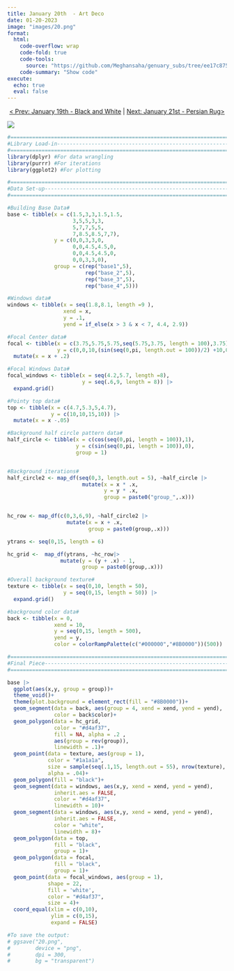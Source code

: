 ```yaml
---
title: January 20th  - Art Deco
date: 01-20-2023
image: "images/20.png"
format:
  html:
    code-overflow: wrap
    code-fold: true
    code-tools:
      source: "https://github.com/Meghansaha/genuary_subs/tree/ee17c875f979a9647d1ecc697171d751b5e73198/year/submissions/2023/scripts/20_art_deco.R"
    code-summary: "Show code"
execute:
  echo: true
  eval: false
---
```


<center>[\< Prev: January 19th - Black and White](day_19.qmd) \| [Next: January 21st - Persian Rug\>](day_21.qmd)</center>

![](images/20.png){fig-alt="A silhouette of an art deco-styled skyscraper with gold accents. With a gold patterned design and dark red gradient in the background." fig-align="center"}

```r
#=============================================================================#
#Library Load-in---------------------------------------------------------------
#=============================================================================#
library(dplyr) #For data wrangling
library(purrr) #For iterations
library(ggplot2) #For plotting

#=============================================================================#
#Data Set-up-------------------------------------------------------------------
#=============================================================================#

#Building Base Data#
base <- tibble(x = c(1.5,3,3,1.5,1.5,
                     3,5,5,3,3,
                     5,7,7,5,5,
                     7,8.5,8.5,7,7),
               y = c(0,0,3,3,0,
                     0,0,4.5,4.5,0,
                     0,0,4.5,4.5,0,
                     0,0,3,3,0),
               group = c(rep("base1",5),
                         rep("base_2",5),
                         rep("base_3",5),
                         rep("base_4",5)))

#Windows data#
windows <- tibble(x = seq(1.8,8.1, length =9 ),
                  xend = x,
                  y = .1,
                  yend = if_else(x > 3 & x < 7, 4.4, 2.9))

#Focal Center data#
focal <- tibble(x = c(3.75,5.75,5.75,seq(5.75,3.75, length = 100),3.75),
                y = c(0,0,10,(sin(seq(0,pi, length.out = 100))/2) +10,0)) |>
  mutate(x = x + .2)

#Focal Windows Data#
focal_windows <- tibble(x = seq(4.2,5.7, length =8),
                        y = seq(.6,9, length = 8)) |>
  expand.grid() 

#Pointy top data#
top <- tibble(x = c(4.7,5.3,5,4.7),
              y = c(10,10,15,10)) |>
  mutate(x = x -.05)

#Background half circle pattern data#
half_circle <- tibble(x = c(cos(seq(0,pi, length = 100)),1),
                      y = c(sin(seq(0,pi, length = 100)),0),
                      group = 1) 


#Background iterations#
half_circle2 <- map_df(seq(0,3, length.out = 5), ~half_circle |>
                        mutate(x = x * .x,
                               y = y * .x,
                               group = paste0("group_",.x)))


hc_row <- map_df(c(0,3,6,9), ~half_circle2 |>
                   mutate(x = x + .x,
                          group = paste0(group,.x)))

ytrans <- seq(0,15, length = 6)

hc_grid <-  map_df(ytrans, ~hc_row|>
                 mutate(y = (y + .x) - 1,
                        group = paste0(group,.x)))

#Overall background texture#
texture <- tibble(x = seq(0,10, length = 50),
                  y = seq(0,15, length = 50)) |>
  expand.grid()

#background color data#
back <- tibble(x = 0,
               xend = 10,
               y = seq(0,15, length = 500),
               yend = y,
               color = colorRampPalette(c("#000000","#8B0000"))(500))

#=============================================================================#
#Final Piece-------------------------------------------------------------------
#=============================================================================#

base |>
  ggplot(aes(x,y, group = group))+
  theme_void()+
  theme(plot.background = element_rect(fill = "#8B0000"))+
  geom_segment(data = back, aes(group = 4, xend = xend, yend = yend), 
               color = back$color)+
  geom_polygon(data = hc_grid, 
               color = "#d4af37", 
               fill = NA, alpha = .2 , 
               aes(group = rev(group)), 
               linewidth = .1)+
  geom_point(data = texture, aes(group = 1), 
             color = "#1a1a1a", 
             size = sample(seq(.1,15, length.out = 55), nrow(texture), replace = TRUE), 
             alpha = .04)+
  geom_polygon(fill = "black")+
  geom_segment(data = windows, aes(x,y, xend = xend, yend = yend), 
               inherit.aes = FALSE, 
               color = "#d4af37", 
               linewidth = 10)+
  geom_segment(data = windows, aes(x,y, xend = xend, yend = yend), 
               inherit.aes = FALSE, 
               color = "white", 
               linewidth = 8)+
  geom_polygon(data = top, 
               fill = "black", 
               group = 1)+
  geom_polygon(data = focal, 
               fill = "black", 
               group = 1)+
  geom_point(data = focal_windows, aes(group = 1), 
             shape = 22, 
             fill = 'white', 
             color = "#d4af37", 
             size = 4)+
  coord_equal(xlim = c(0,10), 
              ylim = c(0,15), 
              expand = FALSE)

#To save the output:
# ggsave("20.png",
#        device = "png",
#        dpi = 300,
#        bg = "transparent")
```

